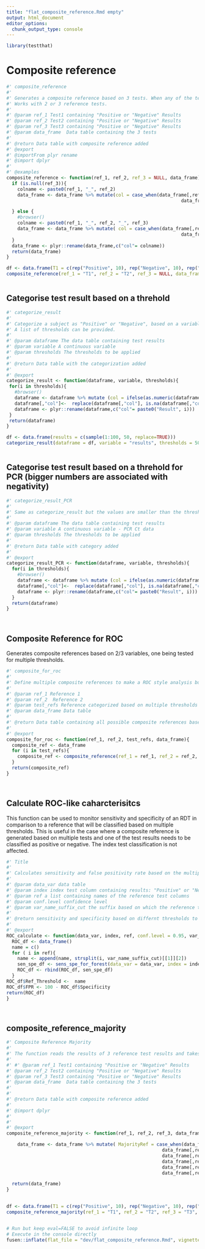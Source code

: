 ```yaml
---
title: "flat_composite_reference.Rmd empty"
output: html_document
editor_options: 
  chunk_output_type: console
---
```


```r
library(testthat)
```

<!--
 You need to run the 'description' chunk in the '0-dev_history.Rmd' file before continuing your code there.
-->

# Composite reference

```r
#' composite_reference 
#' 
#' Generates a composite reference based on 3 tests. When any of the tests is positive, subject is classified as positive.
#' Works with 2 or 3 reference tests.
#'
#' @param ref_1 Test1 containing "Positive or "Negative" Results
#' @param ref_2 Test2 containing "Positive or "Negative" Results
#' @param ref_3 Test3 containing "Positive or "Negative" Results
#' @param data_frame  Data table containing the 3 tests
#'
#' @return Data table with composite reference added
#' @export
#' @importFrom plyr rename
#' @import dplyr
#'
#' @examples
composite_reference <- function(ref_1, ref_2, ref_3 = NULL, data_frame){
  if (is.null(ref_3)){
    colname <- paste0(ref_1, "_", ref_2)
    data_frame <- data_frame %>% mutate(col = case_when(data_frame[,ref_1] == "Positive" | data_frame[,ref_2] == "Positive"~ "Positive",
                                                                data_frame[,ref_1] == "Negative" & data_frame[,ref_2] == "Negative"~ "Negative"))

  } else {
    #browser()
    colname <- paste0(ref_1, "_", ref_2, "_", ref_3)
    data_frame <- data_frame %>% mutate( col = case_when(data_frame[,ref_1] == "Positive" | data_frame[,ref_2] == "Positive" | data_frame[,ref_3] == "Positive"~ "Positive",
                                                                data_frame[,ref_1] == "Negative" & data_frame[,ref_2] == "Negative" & data_frame[,ref_3] == "Negative"~ "Negative"))
  }
  data_frame <- plyr::rename(data_frame,c("col"= colname))
  return(data_frame)
}

```

```r
df <- data.frame(T1 = c(rep("Positive", 10), rep("Negative", 10), rep("Negative", 10)), T2 = c(rep("Positive", 10), rep("Positive", 10), rep("Negative", 10)))
composite_reference(ref_1 = "T1", ref_2 = "T2", ref_3 = NULL, data_frame = df)
```

```r

```



## Categorise test result based on a threhold
    
```r
#' categorize_result
#' 
#' Categorize a subject as "Positive" or "Negative", based on a variable of interest and a specified threshold. The values are bigger or equal to the threshold are categorized as "Positive", others "Negative".
#' A list of thresholds can be provided.
#' 
#' @param dataframe The data table containing test results
#' @param variable A continuous variable
#' @param thresholds The thresholds to be applied
#'
#' @return Data table with the categorization added
#' 
#' @export
categorize_result <- function(dataframe, variable, thresholds){
 for(i in thresholds){
   #browser()
   dataframe <- dataframe %>% mutate (col = ifelse(as.numeric(dataframe[,variable]) >=i, "Positive", "Negative" ))
   dataframe[,"col"]<-  replace(dataframe[,"col"], is.na(dataframe[,"col"]), "Negative")
   dataframe <- plyr::rename(dataframe,c("col"= paste0("Result", i)))
 }
 return(dataframe)
}
```
  
```r

df <- data.frame(results = c(sample(1:100, 50, replace=TRUE)))
categorize_result(dataframe = df, variable = "results", thresholds = 50)
```
  
```r

```
  
## Categorise test result based on a threhold for PCR (bigger numbers are associated with negativity)
    
```r
#' categorize_result_PCR
#' 
#' Same as categorize_result but the values are smaller than the threshold are categorized as "Positive", others "Negative".
#' 
#' @param dataframe The data table containing test results
#' @param variable A continuous variable - PCR Ct data
#' @param thresholds The thresholds to be applied
#'
#' @return Data table with category added
#' 
#' @export
categorize_result_PCR <- function(dataframe, variable, thresholds){
  for(i in thresholds){
    #browser()
    dataframe <- dataframe %>% mutate (col = ifelse(as.numeric(dataframe[,variable]) <i, "Positive", "Negative" ))
    dataframe[,"col"]<-  replace(dataframe[,"col"], is.na(dataframe[,"col"]), "Negative")
    dataframe <- plyr::rename(dataframe,c("col"= paste0("Result", i)))
  }
  return(dataframe)
}
```
  
```r

```
  
```r

```


## Composite Reference for ROC

Generates composite references based on 2/3 variables, one being tested for multiple thresholds.
    
```r
#' composite_for_roc
#' 
#' Define multiple composite references to make a ROC style analysis but on the references.
#' 
#' @param ref_1 Reference 1
#' @param ref_2  Reference 2
#' @param test_refs Reference categorized based on multiple thresholds
#' @param data_frame Data table
#'
#' @return Data table containing all possible composite references based on the thresholds applied
#' 
#' @export
composite_for_roc <- function(ref_1, ref_2, test_refs, data_frame){
  composite_ref <- data_frame
  for (i in test_refs){
    composite_ref <- composite_reference(ref_1 = ref_1, ref_2 = ref_2, ref_3 = i, data_frame = composite_ref)
  }
  return(composite_ref)
}
```
  
```r
```
  
```r

```
  
## Calculate ROC-like caharcterisitcs

This function can be used to monitor sensitivity and specificity of an RDT in comparison to a reference that will be classified based on multiple thresholds.
This is useful in the case where a composite reference is generated based on multiple tests and one of the test results needs to be classified as positive or negative.
The index test classification is not affected.
    
```r
#' Title
#' 
#' Calculates sensitivity and false positivity rate based on the multiple reference columns defined by the thresholds
#' 
#' @param data_var data table
#' @param index index test column containing results: "Positive" or "Negative"
#' @param ref a list containing names of the reference test columns
#' @param conf.level confidence level
#' @param var_name_suffix_cut the suffix based on which the reference test column name to be cut. This will result in suffix + threshold
#'
#' @return sensitivity and specificity based on differnt thresholds to classify a reference positive or negative
#' 
#' @export
ROC_calculate <- function(data_var, index, ref, conf.level = 0.95, var_name_suffix_cut){
  ROC_df <- data_frame()
  name = c()
  for ( i in ref){
    name <- append(name, strsplit(i, var_name_suffix_cut)[[1]][2])
    sen_spe_df <- sens_spe_for_forest(data_var = data_var, index = index, ref = i, conf.level = 0.95)
    ROC_df <- rbind(ROC_df, sen_spe_df)
  }
ROC_df$Ref_Threshold <-  name
ROC_df$FPR <- 100 - ROC_df$Specificity
return(ROC_df)
}
```
  
```r

```
  
```r

```
  
## composite_reference_majority
    
```r
#' Composite Reference Majority 
#' 
#' The function reads the results of 3 reference test results and takes the majority as the final result.
#' 
#' #' @param ref_1 Test1 containing "Positive or "Negative" Results
#' @param ref_2 Test2 containing "Positive or "Negative" Results
#' @param ref_3 Test3 containing "Positive or "Negative" Results
#' @param data_frame  Data table containing the 3 tests
#' 
#' 
#' @return Data table with composite reference added
#' 
#' @import dplyr
#' 
#' 
#' @export
composite_reference_majority <- function(ref_1, ref_2, ref_3, data_frame){

    data_frame <- data_frame %>% mutate( MajorityRef = case_when(data_frame[,ref_1] == "Positive" & data_frame[,ref_3] == "Positive" ~ "Positive",
                                                         data_frame[,ref_2] == "Positive" & data_frame[,ref_3] == "Positive" ~ "Positive",
                                                         data_frame[,ref_1] == "Positive" & data_frame[,ref_2] == "Positive" ~ "Positive",
                                                         data_frame[,ref_1] == "Negative" & data_frame[,ref_3] == "Negative" ~ "Negative",
                                                         data_frame[,ref_2] == "Negative" & data_frame[,ref_3] == "Negative" ~ "Negative",
                                                         data_frame[,ref_1] == "Negative" & data_frame[,ref_3] == "Negative" ~ "Negative"))

  return(data_frame)
}
    

```
  
```r
df <- data.frame(T1 = c(rep("Positive", 10), rep("Negative", 10), rep("Negative", 10)), T2 = c(rep("Positive", 10), rep("Positive", 10), rep("Negative", 10)), T3 = c(rep("Negative", 10), rep("Positive", 10), rep("Negative", 10)))
composite_reference_majority(ref_1 = "T1", ref_2 = "T2", ref_3 = "T3", data_frame = df)
```
  
```r

```
  
```r
# Run but keep eval=FALSE to avoid infinite loop
# Execute in the console directly
fusen::inflate(flat_file = "dev/flat_composite_reference.Rmd", vignette_name = "composite_reference")
```
